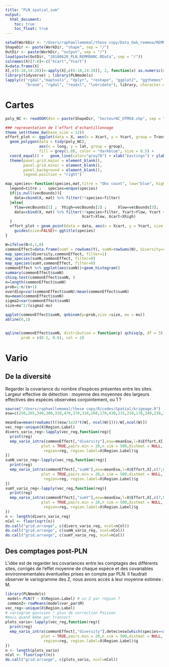 ```yaml
---
title: "PLN_spatial_sum"
output: 
  html_document:
    toc: true
    toc_float: true
---
```



```r
setwd(WorkDir <- "/Users/raphaellemomal/these copy/Data_Oak_remmoa/REMMOA")
ShapeDir <- paste(WorkDir, "shape", sep = "/")
OutDir <- paste(WorkDir, "output", sep = "/")
load(paste(OutDir, "20180620_PLN_REMMOANC.RData", sep = "/"))
colnames(X)[7:8]<-c("Xcart","Ycart")
X=data.frame(X)
X[,c(6:10,14:20)]<-apply(X[,c(6:10,14:20)], 2, function(x) as.numeric(x))
library(tidyverse) ; library(PLNmodels)
lapply(c("rgdal","maptools", "dplyr", "reshape", "ggplot2", "ggthemes",
         "broom", "rgdal", "readxl", "lubridate"), library, character.only=TRUE)

```

# Cartes

```r
poly_NC <- readOGR(dsn = paste(ShapeDir, "SecteurNC_UTM58.shp", sep = "/"), layer = "SecteurNC_UTM58") 

### representation de l'effort d'echantillonnage
theme_set(theme_bw(base_size = 12))
effort_plot <- ggplot(data = X, aes(x = Xcart, y = Ycart, group = Transect.Label)) + 
  geom_polygon(data = tidy(poly_NC), 
               aes(x = long, y = lat, group = group), 
               fill = grey(1.0), color = "darkblue", size = 0.5) +
  coord_equal() +   geom_line(color="gray70") + xlab("Eastings") + ylab("Northings") +
  theme(panel.grid.major = element_blank(),
        panel.grid.minor = element_blank(),
        panel.background = element_blank(),
        legend.position = "right")

map_species<-function(species,mat,titre = "Obs count", low="blue", high="firebrick1", filter=0.5, vecBounds=NULL){ 
  legend=titre ;   species=enquo(species)
  if(is.null(vecBounds)){
    data=cbind(X, mat) %>% filter(!!species>filter)
  }else{
    Ylow=vecBounds[1] ;  Yhigh=vecBounds[2] ;     Xlow=vecBounds[3];    Xhigh=vecBounds[4];
    data=cbind(X, mat) %>% filter(!!species>filter, Ycart>Ylow, Ycart < Yhigh,
                                  Xcart>Xlow, Xcart<Xhigh)
  }
  effort_plot + geom_point(data = data, aes(x = Xcart, y = Ycart, size = !!species, color = !!species))+   scale_size(name = legend)+scale_colour_gradient(name =legend,low=low,high=high)+
    guides(size=FALSE)+ ggtitle(species)
}
```


```r
W=ifelse(N>0,1,0)
commonEffect=data.frame(sumY = rowSums(Y), sumN=rowSums(N), diversity=rowSums(W) ) 
map_species(diversity,commonEffect, filter=1)
map_species(sumN,commonEffect, filter=0)
map_species(sumY,commonEffect, filter=0)
commonEffect %>% ggplot(aes(sumN))+geom_histogram()
summary(commonEffect$sumN)
chisq.test(commonEffect$sumN, )
n=length(commonEffect$sumN)
prob=1:n/(n+1)
overdisp=var(commonEffect$sumN)/mean(commonEffect$sumN)
mu=mean(commonEffect$sumN)
sigma2=var(commonEffect$sumN)
size=mu^2/(sigma2-mu)

qqplot(commonEffect$sumN, qnbinom(p=prob,size =size, mu = mu))
abline(0,1)


qqline(commonEffect$sumN, distribution = function(p) qchisq(p, df = 3),
       prob = c(0.1, 0.6), col = 2)

```

# Vario

## De la diversité

Regarder la covariance du nombre d'espèces présentes entre les sites. Largeur effective de détection : moyenne des moyennes des largeurs effectives des espèces observées conjointement, ou 1 ?

```r
source("/Users/raphaellemomal/these copy/R/codes/Spatial/krigeage.R")
esw=c(250,285,340,300,310,470,270,310,260,170,430,215,210,170,340,230,240,210,145,165,160,200,200,200,200,200,200,200,200,200,200,200)

meanEsw=mean(rowSums(t((esw/1e3)*t(W[,-ncol(W)])))/W[,ncol(W)])
vec_reg<-unique(X$Region.Label)
divers_vario_reg<-lapply(vec_reg,function(reg){
  print(reg)
  emp_vario_intra(commonEffect[,"diversity"],esw=meanEsw,l=X$Effort,X[,c(7,8)],projected = TRUE,id_transect = X$Region.Label,
                plot = TRUE,pairs.min = 20,n_sim = 500,distmat = NULL, coupes = c(-0.01, 0.01,1:4,seq(5,100,5)),esp="community",
                 region=reg, region.label=X$Region.Label)$g
})
sumN_vario_reg<-lapply(vec_reg,function(reg){
  print(reg)
  emp_vario_intra(commonEffect[,"sumN"],esw=meanEsw,l=X$Effort,X[,c(7,8)],projected = TRUE,id_transect = X$Region.Label,
                plot = TRUE,pairs.min = 20,n_sim = 500,distmat = NULL, coupes = c(-0.01, 0.01,1:4,seq(5,100,5)),esp="sumN",
                 region=reg, region.label=X$Region.Label)$g
})
sumY_vario_reg<-lapply(vec_reg,function(reg){
  print(reg)
  emp_vario_intra(commonEffect[,"sumY"],esw=meanEsw,l=X$Effort,X[,c(7,8)],projected = TRUE,id_transect = X$Region.Label,
                plot = TRUE,pairs.min = 20,n_sim = 500,distmat = NULL, breaks = c(-0.01, 0.01,1:4,seq(5,100,5)),esp="sumY",
                 region=reg, region.label=X$Region.Label)$g
})
n <- length(divers_vario_reg)
nCol <- floor(sqrt(n))
do.call("grid.arrange", c(divers_vario_reg, ncol=nCol))
do.call("grid.arrange", c(sumN_vario_reg, ncol=nCol))
do.call("grid.arrange", c(sumY_vario_reg, ncol=nCol))


```


## Des comptages post-PLN

L'idée est de regarder les covariances entre les comptages des différents sites, corrigés de l'effet moyenne de chaque espèce et des covariables environnementales éventuelles prises en compte par PLN. Il faudrait observer le variogramme des Z, nous avons accès à leur moyenne estimée : M.

```r
library(PLNmodels)
 model<-PLN(Y ~ X$Region.Label) # un Z par région ?
 commonZ<-rowMeans(model$var_par$M)
vec_reg<-unique(X$Region.Label)
# variogram gaussien ! plus de correction Poisson
#mais quand même par transect
plots_vario<-lapply(vec_reg,function(reg){
  print(reg)
  emp_vario_intra(commonEffect[,"diversity"],detec$esw[which(species==x)],l=X$Effort,X[,c(7,8)],projected = TRUE,id_transect = X$Region.Label,
                plot = TRUE,pairs.min = 20,n_sim = 500,distmat = NULL, breaks = c(-0.01, 0.01,1:4,seq(5,100,5)),esp=x,
                 region=reg, region.label=X$Region.Label)$g
})
n <- length(plots_vario)
nCol <- floor(sqrt(n))
do.call("grid.arrange", c(plots_vario, ncol=nCol))


```
